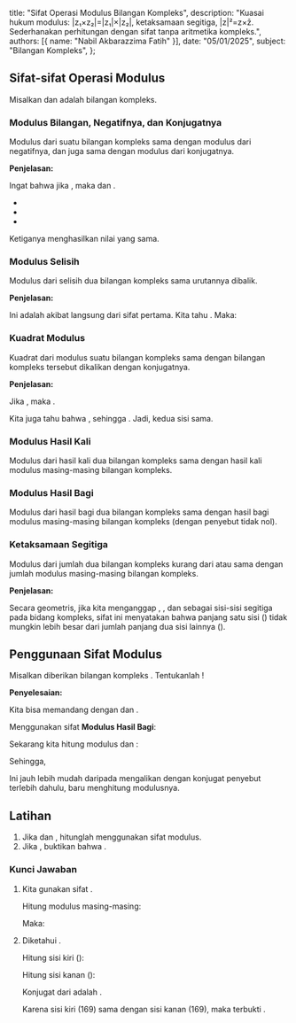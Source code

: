   title: "Sifat Operasi Modulus Bilangan Kompleks",
  description: "Kuasai hukum modulus: |z₁×z₂|=|z₁|×|z₂|, ketaksamaan segitiga, |z|²=z×z̄. Sederhanakan perhitungan dengan sifat tanpa aritmetika kompleks.",
  authors: [{ name: "Nabil Akbarazzima Fatih" }],
  date: "05/01/2025",
  subject: "Bilangan Kompleks",
};

## Sifat-sifat Operasi Modulus

Misalkan <InlineMath math="z_1" /> dan <InlineMath math="z_2" /> adalah bilangan kompleks.

### Modulus Bilangan, Negatifnya, dan Konjugatnya

Modulus dari suatu bilangan kompleks sama dengan modulus dari negatifnya, dan juga sama dengan modulus dari konjugatnya.

<BlockMath math="|z_1| = |-z_1| = |\bar{z_1}|" />

**Penjelasan:**

Ingat bahwa jika <InlineMath math="z_1 = x + iy" />, maka <InlineMath math="-z_1 = -x - iy" /> dan <InlineMath math="\bar{z_1} = x - iy" />.

- <InlineMath math="|z_1| = \sqrt{x^2 + y^2}" />
- <InlineMath math="|-z_1| = \sqrt{(-x)^2 + (-y)^2} = \sqrt{x^2 + y^2}" />
- <InlineMath math="|\bar{z_1}| = \sqrt{x^2 + (-y)^2} = \sqrt{x^2 + y^2}" />

Ketiganya menghasilkan nilai yang sama.

### Modulus Selisih

Modulus dari selisih dua bilangan kompleks sama urutannya dibalik.

<BlockMath math="|z_1 - z_2| = |z_2 - z_1|" />

**Penjelasan:**

Ini adalah akibat langsung dari sifat pertama. Kita tahu <InlineMath math="z_1 - z_2 = -(z_2 - z_1)" />. Maka:

<BlockMath math="|z_1 - z_2| = |-(z_2 - z_1)| = |z_2 - z_1|" />

### Kuadrat Modulus

Kuadrat dari modulus suatu bilangan kompleks sama dengan bilangan kompleks tersebut dikalikan dengan konjugatnya.

<BlockMath math="|z_1|^2 = z_1 \times \bar{z_1}" />

**Penjelasan:**

Jika <InlineMath math="z_1 = x + iy" />, maka <InlineMath math="\bar{z_1} = x - iy" />.

<BlockMath math="z_1 \times \bar{z_1} = (x + iy)(x - iy) = x^2 - (iy)^2 = x^2 - i^2y^2 = x^2 - (-1)y^2 = x^2 + y^2" />

Kita juga tahu bahwa <InlineMath math="|z_1| = \sqrt{x^2 + y^2}" />, sehingga <InlineMath math="|z_1|^2 = (\sqrt{x^2 + y^2})^2 = x^2 + y^2" />. Jadi, kedua sisi sama.

### Modulus Hasil Kali

Modulus dari hasil kali dua bilangan kompleks sama dengan hasil kali modulus masing-masing bilangan kompleks.

<BlockMath math="|z_1 \times z_2| = |z_1| \times |z_2|" />

### Modulus Hasil Bagi

Modulus dari hasil bagi dua bilangan kompleks sama dengan hasil bagi modulus masing-masing bilangan kompleks (dengan penyebut tidak nol).

<BlockMath math="\left| \frac{z_1}{z_2} \right| = \frac{|z_1|}{|z_2|}, \quad \text{untuk } z_2 \neq 0" />

### Ketaksamaan Segitiga

Modulus dari jumlah dua bilangan kompleks kurang dari atau sama dengan jumlah modulus masing-masing bilangan kompleks.

<BlockMath math="|z_1 + z_2| \leq |z_1| + |z_2|" />

**Penjelasan:**

Secara geometris, jika kita menganggap <InlineMath math="z_1" />, <InlineMath math="z_2" />, dan <InlineMath math="z_1 + z_2" /> sebagai sisi-sisi segitiga pada bidang kompleks, sifat ini menyatakan bahwa panjang satu sisi (<InlineMath math="|z_1 + z_2|" />) tidak mungkin lebih besar dari jumlah panjang dua sisi lainnya (<InlineMath math="|z_1| + |z_2|" />).

## Penggunaan Sifat Modulus

Misalkan diberikan bilangan kompleks <InlineMath math="z = \frac{1 - 2i}{3 + 4i}" />. Tentukanlah <InlineMath math="|z|" />!

**Penyelesaian:**

Kita bisa memandang <InlineMath math="z = \frac{z_1}{z_2}" /> dengan <InlineMath math="z_1 = 1 - 2i" /> dan <InlineMath math="z_2 = 3 + 4i" />.

Menggunakan sifat **Modulus Hasil Bagi**:

<BlockMath math="|z| = \left| \frac{1 - 2i}{3 + 4i} \right| = \frac{|1 - 2i|}{|3 + 4i|}" />

Sekarang kita hitung modulus <InlineMath math="z_1" /> dan <InlineMath math="z_2" />:

<div className="flex flex-col gap-4">
  <BlockMath math="|z_1| = |1 - 2i| = \sqrt{1^2 + (-2)^2} = \sqrt{1 + 4} = \sqrt{5}" />
  <BlockMath math="|z_2| = |3 + 4i| = \sqrt{3^2 + 4^2} = \sqrt{9 + 16} = \sqrt{25} = 5" />
</div>

Sehingga,

<BlockMath math="|z| = \frac{\sqrt{5}}{5}" />

Ini jauh lebih mudah daripada mengalikan dengan konjugat penyebut terlebih dahulu, baru menghitung modulusnya.

## Latihan

1.  Jika <InlineMath math="z_1 = 6 + 8i" /> dan <InlineMath math="z_2 = 3 - i" />, hitunglah <InlineMath math="|z_1 \times z_2|" /> menggunakan sifat modulus.
2.  Jika <InlineMath math="z = 5 - 12i" />, buktikan bahwa <InlineMath math="|z|^2 = z \times \bar{z}" />.

### Kunci Jawaban

1.  Kita gunakan sifat <InlineMath math="|z_1 \times z_2| = |z_1| \times |z_2|" />.

    Hitung modulus masing-masing:

    <div className="flex flex-col gap-4">
      <BlockMath math="|z_1| = |6 + 8i| = \sqrt{6^2 + 8^2} = \sqrt{36 + 64} = \sqrt{100} = 10" />
      <BlockMath math="|z_2| = |3 - i| = \sqrt{3^2 + (-1)^2} = \sqrt{9 + 1} = \sqrt{10}" />
    </div>

    Maka:

    <BlockMath math="|z_1 \times z_2| = |z_1| \times |z_2| = 10 \times \sqrt{10} = 10\sqrt{10}" />

2.  Diketahui <InlineMath math="z = 5 - 12i" />.

    Hitung sisi kiri (<InlineMath math="|z|^2" />):

    <div className="flex flex-col gap-4">
      <BlockMath math="|z| = |5 - 12i| = \sqrt{5^2 + (-12)^2} = \sqrt{25 + 144} = \sqrt{169} = 13" />
      <BlockMath math="|z|^2 = 13^2 = 169" />
    </div>

    Hitung sisi kanan (<InlineMath math="z \times \bar{z}" />):

    Konjugat dari <InlineMath math="z" /> adalah <InlineMath math="\bar{z} = 5 + 12i" />.

    <BlockMath math="z \times \bar{z} = (5 - 12i)(5 + 12i) = 5^2 - (12i)^2 = 25 - 144i^2 = 25 - 144(-1) = 25 + 144 = 169" />

    Karena sisi kiri (169) sama dengan sisi kanan (169), maka terbukti <InlineMath math="|z|^2 = z \times \bar{z}" />.
